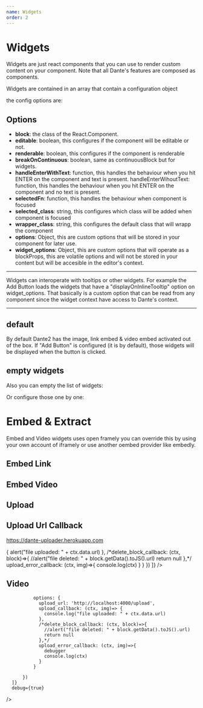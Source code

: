 ```yaml
---
name: Widgets
order: 2
---
```



# Widgets


Widgets are just react components that you can use to render custom content on your component. Note that all Dante's features are composed as components.

Widgets are contained in an array that contain a configuration object

the config options are:

## Options

+ **block**: the class of the React.Component.
+ **editable**: boolean, this configures if the component will be editable or not.
+ **renderable**: boolean, this configures if the component is renderable
+ **breakOnContinuous**: boolean, same as continuousBlock but for widgets.
+ **handleEnterWithText**: function, this handles the behaviour when you hit ENTER on the component and text is present.
handleEnterWihoutText: function, this handles the behaviour when you hit ENTER on the component and no text is present.
+ **selectedFn**: function, this handles the behaviour when component is focused
+ **selected_class**: string, this configures which class will be added when component is focused
+ **wrapper_class**: string, this configures the default class that will wrapp the component
+ **options**: Object, this are custom options that will be stored in your component for later use.
+ **widget_options**: Object, this are custom options that will operate as a blockProps, this are volatile options and will not be stored in your content but will be accesible in the editor's context. 

---------------

Widgets can interoperate with tooltips or other widgets. For example the Add Button loads the widgets that have a "displayOnInlineTooltip" option on widget_options. That basically is a custom option that can be read from any component since the widget context have access to Dante's context.

-------------------

## default

By default Dante2 has the image, link embed & video embed activated out of the box. If "Add Button" is configured (it is by default), those widgets will be displayed when the button is clicked.  

<Playground>
  <Dante content={null} />
</Playground>

## empty widgets 

Also you can empty the list of widgets:

<Playground>
  <Dante content={null} widgets={[]}/>
</Playground>

Or configure those one by one:

<Playground>
  <Dante content={null} widgets={[ImageBlockConfig()]}  
  />
</Playground>


# Embed & Extract

Embed and Video widgets uses open framely you can override this by using your own account of iframely or use another oembed provider like embedly.


## Embed Link

<Playground>
  <Dante content={null} widgets={[
                                  EmbedBlockConfig({ options: {
                                      placeholder: "put an external link",
                                      endpoint: "//open.iframe.ly/api/oembed?origin=https://github.com&url="
                                    } })
                                    , 
                                  PlaceholderBlockConfig()
                                  ]}  
  />
</Playground>

## Embed Video

<Playground>
  <Dante content={null} widgets={[
                                  VideoBlockConfig({ options: {
                                      placeholder: "put an external video link",
                                      endpoint: "//open.iframe.ly/api/oembed?origin=https://github.com&url=",
                                      caption: 'optional caption'
                                    } 
                                  }), 
                                  PlaceholderBlockConfig()
                                  ]}  
  />
</Playground>

## Upload 

<Playground>
  <Dante content={null} widgets={[ImageBlockConfig()]}  
  />
</Playground>

## Upload Url Callback

https://dante-uploader.herokuapp.com

<Playground>
  <Dante content={null} widgets={[ImageBlockConfig({
    options: {
      upload_url: 'http://localhost:4000/upload', 
      upload_callback: (ctx, img)=> { 
        alert("file uploaded: " + ctx.data.url) 
      },
      /*delete_block_callback: (ctx, block)=>{
        //alert("file deleted: " + block.getData().toJS().url)
        return null
      },*/
      upload_error_callback: (ctx, img)=>{
        console.log(ctx)
      }
    }
  })
  ]}  
  />
</Playground>



## Video


<Playground>
  <Dante 
      content={null}
      widgets={[
          VideoRecorderBlockConfig({

              options: {
                upload_url: 'http://localhost:4000/upload', 
                upload_callback: (ctx, img)=> { 
                  console.log("file uploaded: " + ctx.data.url) 
                },
                /*delete_block_callback: (ctx, block)=>{
                  //alert("file deleted: " + block.getData().toJS().url)
                  return null
                },*/
                upload_error_callback: (ctx, img)=>{
                  debugger
                  console.log(ctx)
                }
              }

          })
      ]}
      debug={true}
  />
</Playground>

